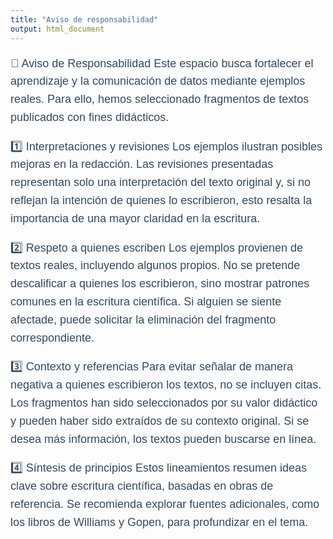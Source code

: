 ---
title: "Aviso de responsabilidad"
output: html_document
---

<style type="text/css">

/* ===== TABLA DE CONTENIDOS (TOC) ===== */
.toc {
  color: #1E293B !important; /* Azul oscuro para coincidir con el navbar */
  font-weight: bold;
}

.list-group-item.active, 
.list-group-item.active:focus, 
.list-group-item.active:hover {
    z-index: 2;
    color: #FACC15 !important; /* Amarillo brillante para contraste */
    background-color: #1E293B !important; /* Azul oscuro igual que la navbar */
    border-color: #1E293B !important; /* Consistente con el fondo */
}

/* ===== NAVBAR: Estilos generales ===== */
.navbar {
  background-color: #0F172A !important; /* Fondo sólido oscuro */
  border-bottom: 3px solid #1E293B !important; /* Línea inferior sutil */
  height: 65px !important; /* Ajustar altura */
  display: flex;
  align-items: center;
  justify-content: space-between; /* Alinea elementos correctamente */
  padding: 10px 20px; /* Espaciado interno */
}

/* Quitar cualquier degradado de fondo heredado del tema */
.navbar-default {
  background-image: none !important;
}

/* Estilos de los enlaces de la barra de navegación */
.navbar-default .navbar-nav > li > a {
  color: #E5E7EB !important; /* Texto gris claro */
  font-weight: bold !important;
  font-size: 16px !important;
  text-transform: uppercase;
  padding: 12px 18px !important;
  text-decoration: none !important;
  transition: color 0.3s ease-in-out;
}

/* Efecto al pasar el cursor */
.navbar-default .navbar-nav > li > a:hover,
.navbar-default .navbar-nav > li > a:focus {
  color: #FACC15 !important; /* Amarillo brillante */
  text-decoration: underline !important;
}

/* Enlace activo */
.navbar-default .navbar-nav > .active > a,
.navbar-default .navbar-nav > .active > a:hover,
.navbar-default .navbar-nav > .active > a:focus {
  color: #FACC15 !important;
  text-decoration: underline !important;
}

/* ===== MENÚ DESPLEGABLE ALINEADO A LA IZQUIERDA ===== */
.navbar-nav .dropdown-menu {
  background-color: #1E293B !important; /* Fondo oscuro */
  border: none !important;
  padding: 5px 0 !important;
  min-width: 200px;
  box-shadow: 0px 4px 6px rgba(0, 0, 0, 0.1);
  position: absolute;
  top: 100%;
  left: 0; /* Alinea el dropdown a la izquierda */
  text-align: left; /* Asegura que el texto también esté alineado a la izquierda */
}

.navbar-collapse {
  background-color: #1E293B;
}


/* Estilos para los enlaces dentro del dropdown */
.navbar-nav .dropdown-menu > li > a {
  color: #E5E7EB !important; /* Color de texto */
  font-size: 14px !important;
  padding: 10px 15px !important;
  transition: background 0.3s ease-in-out;
  display: block; /* Asegura que cada enlace ocupe toda la línea */
}

/* Hover en el dropdown */
.navbar-nav .dropdown-menu > li > a:hover {
  background-color: #334155 !important; /* Gris azulado más oscuro */
  color: #FACC15 !important; /* Amarillo brillante */
}

/* Asegurar alineación del dropdown */
.navbar-nav > li {
  position: relative;
}

/* Mostrar el submenú cuando se pasa el cursor */
.navbar-nav > li:hover .dropdown-menu {
  display: block;
  opacity: 1;
  visibility: visible;
}

/* ===== ESTILOS GENERALES ===== */
body {
  color: #2E3A46 !important;
  font-family: "Arial", sans-serif !important;
}

/* Estilos del título principal */
h1.title {
  text-align: center;
  font-weight: bold;
  width: 100%;
  margin: 20px 0;
  font-size: 42px;
  color: #0F172A;
}

/* Estilos para subtítulos */
h2, h3 {
  color: #001F3F;
  font-weight: bold;
  font-size: 22px;
  line-height: 1.4;
}

/* Color y tamaño de los párrafos */
p {
  color: #354A5F !important;
  font-size: 18px;
  line-height: 1.6;
}

/* ===== ESTILOS DE ENLACES ===== */
a {
  color: #582C35;
  text-decoration: underline;
}

a:hover {
  color: #005a9c;
  text-decoration: underline;
}

a:visited {
  color: #6C4F56;
}

a:active {
  color: #4A2C31;
}
/* ===== Estilos para listas numeradas (ol) y listas con viñetas (ul) ===== */
ol, ul {
  font-size: 20px !important; /* Aumenta el tamaño del texto */
  line-height: 1.8 !important; /* Mejora el espaciado entre líneas */
  color: #2E3A46 !important; /* Mantiene el color adecuado */
}

/* Asegurar que los elementos de la lista (li) también adopten el nuevo tamaño */
ol li, ul li {
  font-size: 20px !important; /* Tamaño grande */
  margin-bottom: 10px !important; /* Espacio entre elementos */
}


</style>

<div style="color:#8B5F65;"></div>

📌 Aviso de Responsabilidad
Este espacio busca fortalecer el aprendizaje y la comunicación de datos mediante ejemplos reales. Para ello, hemos seleccionado fragmentos de textos publicados con fines didácticos.

1️⃣ Interpretaciones y revisiones
Los ejemplos ilustran posibles mejoras en la redacción. Las revisiones presentadas representan solo una interpretación del texto original y, si no reflejan la intención de quienes lo escribieron, esto resalta la importancia de una mayor claridad en la escritura.

2️⃣ Respeto a quienes escriben
Los ejemplos provienen de textos reales, incluyendo algunos propios. No se pretende descalificar a quienes los escribieron, sino mostrar patrones comunes en la escritura científica. Si alguien se siente afectade, puede solicitar la eliminación del fragmento correspondiente.

3️⃣ Contexto y referencias
Para evitar señalar de manera negativa a quienes escribieron los textos, no se incluyen citas. Los fragmentos han sido seleccionados por su valor didáctico y pueden haber sido extraídos de su contexto original. Si se desea más información, los textos pueden buscarse en línea.

4️⃣ Síntesis de principios
Estos lineamientos resumen ideas clave sobre escritura científica, basadas en obras de referencia. Se recomienda explorar fuentes adicionales, como los libros de Williams y Gopen, para profundizar en el tema.